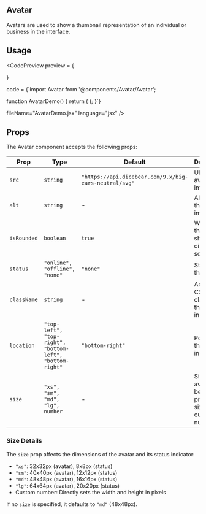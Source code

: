 
## Avatar

Avatars are used to show a thumbnail representation of an individual or business in the interface.


## Usage

<CodePreview 
preview = 
{ 
  <div style={{display:"flex", alignItems:"center", justifyContent:"center", flexWrap:"wrap", gap:"1rem"}}>
  <Avatar />
  <Avatar isRounded={false} location="top-right" />
  <Avatar status="online"/>
  <Avatar isRounded={false} status="online"/>
  </div>
}

code = 
{`import Avatar from '@components/Avatar/Avatar';

function AvatarDemo() {
  return (
    <Avatar />
    <Avatar isRounded={false} location="top-right" />
    <Avatar status="online"/>
    <Avatar isRounded={false} status="online"/>
  );
}`}

fileName="AvatarDemo.jsx"
language="jsx"
/>

## Props

The Avatar component accepts the following props:

| Prop        | Type                                                     | Default                                               | Description                                                      |
| ----------- | -------------------------------------------------------- | ----------------------------------------------------- | ---------------------------------------------------------------- |
| `src`       | `string`                                                 | `"https://api.dicebear.com/9.x/big-ears-neutral/svg"` | URL of the avatar image.                                         |
| `alt`       | `string`                                                 | -                                                     | Alt text for the avatar image.                                   |
| `isRounded` | `boolean`                                                | `true`                                                | Whether the avatar should be circular or square.                 |
| `status`    | `"online", "offline", "none"`                            | `"none"`                                              | Status of the user.                                              |
| `className` | `string`                                                 | -                                                     | Additional CSS classes for the status indicator.                 |
| `location`  | `"top-left", "top-right", "bottom-left", "bottom-right"` | `"bottom-right"`                                      | Position of the status indicator.                                |
| `size`      | `"xs", "sm", "md", "lg", number`                         | -                                                     | Size of the avatar. Can be a predefined size or a custom number. |

### Size Details

The `size` prop affects the dimensions of the avatar and its status indicator:

- `"xs"`: 32x32px (avatar), 8x8px (status)
- `"sm"`: 40x40px (avatar), 12x12px (status)
- `"md"`: 48x48px (avatar), 16x16px (status)
- `"lg"`: 64x64px (avatar), 20x20px (status)
- Custom number: Directly sets the width and height in pixels

If no `size` is specified, it defaults to `"md"` (48x48px).
